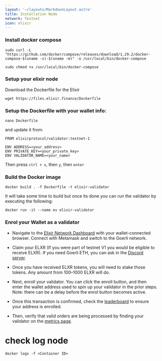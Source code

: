 ```yaml
---
layout: '~/layouts/MarkdownLayout.astro'
title: Installation Node
network: Testnet
icon: elixir
---
```


### Install docker compose
```shell
sudo curl -L "https://github.com/docker/compose/releases/download/1.29.2/docker-compose-$(uname -s)-$(uname -m)" -o /usr/local/bin/docker-compose
```
```
sudo chmod +x /usr/local/bin/docker-compose
```
### Setup your elixir node
Download the Dockerfile for the Elixir
```
wget https://files.elixir.finance/Dockerfile
```
### Setup the Dockerfile with your wallet info:
```
nano Dockerfile
```
and update it from:
```
FROM elixirprotocol/validator:testnet-1

ENV ADDRESS=<your_address>
ENV PRIVATE_KEY=<your_private_key>
ENV VALIDATOR_NAME=<your_name>
```
Then press `ctrl + x`, then `y`, then `enter`
### Build the Docker image
```
docker build . -f Dockerfile -t elixir-validator
```
It will take some time to build but once its done you can run the validator by executing the following:
```
docker run -it --name ev elixir-validator
```
### Enrol your Wallet as a validator
- Navigate to the [Elixir Network Dashboard](https://dashboard.elixir.finance/) with your wallet-connected browser. Connect with Metamask and switch to the Goerli network.

- Claim your ELXR (If you were part of testnet V1 you would be eligible to receive ELXR). If you need Goerli ETH, you can ask in the [Discord server](https://discord.gg/puzc28Xq).

- Once you have received ELXR tokens, you will need to stake those tokens. Any amount from 100–1000 ELXR will do.

- Next, enroll your validator. You can click the enroll button, and then enter the wallet address used to spin up your validator in the prior steps. Note: there can be a delay before the enrol button becomes active.

- Once this transaction is confirmed, check the [leaderboard](https://dashboard.elixir.finance/leaderboard) to ensure your address is enrolled.

- Then, verify that valid orders are being processed by finding your validator on the [metrics page](https://dashboard.elixir.finance/metrics).

# check log node
```
docker logs -f <Container ID>
```
